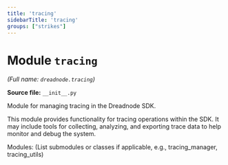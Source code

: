 ```yaml
---
title: 'tracing'
sidebarTitle: 'tracing'
groups: ["strikes"]
---
```


# Module `tracing`

*(Full name: `dreadnode.tracing`)*

**Source file:** `__init__.py`

Module for managing tracing in the Dreadnode SDK.

This module provides functionality for tracing operations within the SDK.
It may include tools for collecting, analyzing, and exporting trace data
to help monitor and debug the system.

Modules:
    (List submodules or classes if applicable, e.g., tracing_manager, tracing_utils)

